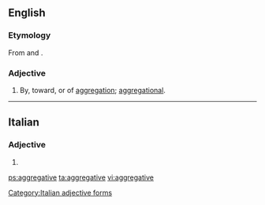 ==English==

===Etymology===
From {{term|aggregate}} and {{term|-ive}}.

===Adjective===
{{en-adj}}

# By, toward, or of [[aggregation]]; [[aggregational]].

----

==Italian==

===Adjective===
{{head|it|adjective form}}

# {{feminine plural of|aggregativo|lang=it}}

[[Category:Italian adjective forms]]

[[ps:aggregative]]
[[ta:aggregative]]
[[vi:aggregative]]
